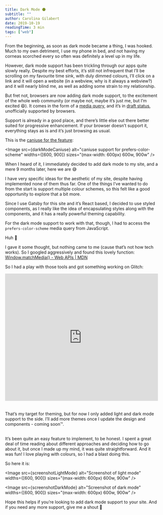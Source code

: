 ```yaml
---
title: Dark Mode 🌑
subtitle: ""
author: Carolina Gilabert
date: 2019-10-19
readingTime: 3 min
tags: ["web"]
---
```



From the beginning, as soon as dark mode became a thing, I was hooked. Much to my own detriment, I use my phone in bed, and not having my corneas scorched every so often was definitely a level up in my life.

However, dark mode support has been trickling through our apps quite slowly really. Despite my best efforts, it’s still not infrequent that I’ll be scrolling on my favourite time sink, with duly dimmed colours, I’ll click on a link and it will open a website (in a webview, why is it always a webview?) and it will nearly blind me, as well as adding some strain to my relationship.

But fret not, browsers are now adding dark mode support, to the excitement of the whole web community (or maybe not, maybe it’s just me, but I’m excited 😄). It comes in the form of a [media query](https://developer.mozilla.org/en-US/docs/Web/CSS/@media/prefers-color-scheme), and it’s in [draft status](https://drafts.csswg.org/mediaqueries-5/#prefers-color-scheme), unofficially supported by browsers.

Support is already in a good place, and there’s little else out there better suited for progressive enhancement. If your browser doesn’t support it, everything stays as is and it’s just browsing as usual.

This is the [caniuse for the feature](https://caniuse.com/#feat=prefers-color-scheme):

<Image
  src={darkModeCaniuse}
  alt="caniuse support for prefers-color-scheme"
  widths={[600, 900]}
  sizes="(max-width: 600px) 600w, 900w"
/>

When I heard of it, I immediately decided to add dark mode to my site, and a mere 9 months later, here we are 😅

I have very specific ideas for the aesthetic of my site, despite having implemented none of them thus far. One of the things I’ve wanted to do from the start is support multiple colour schemes, so this felt like a good opportunity to explore that a bit more.

Since I use Gatsby for this site and it’s React based, I decided to use styled components, as I really like the idea of encapsulating styles along with the components, and it has a really powerful theming capability.

For the dark mode support to work with that, though, I had to access the `prefers-color-scheme` media query from JavaScript.

Huh 🤔

I gave it some thought, but nothing came to me (cause that’s not how tech works). So I googled aggressively and found this lovely function:
[Window.matchMedia() - Web APIs | MDN](https://developer.mozilla.org/en-US/docs/Web/API/Window/matchMedia)

So I had a play with those tools and got something working on Glitch:

<div class="glitch-embed-wrap" style="height: 420px; width: 100%;">
  <iframe
    src="https://glitch.com/embed/#!/embed/styled-components-zen-garden?path=README.md&previewSize=100"
    title="styled-components-zen-garden on Glitch"
    allow="geolocation; microphone; camera; midi; vr; encrypted-media"
    style="height: 100%; width: 100%; border: 0;"
  ></iframe>
</div>
<br></br>
That’s my target for theming, but for now I only added light and dark mode
support to the side. I’ll add more themes once I update the design and
components - coming soon™.<br></br>

It’s been quite an easy feature to implement, to be honest. I spent a great deal of time reading about different approaches and deciding how to go about it, but once I made up my mind, it was quite straightforward. And it was fun! I love playing with colours, so I had a blast doing this.

So here it is:

<Image
  src={screenshotLightMode}
  alt="Screenshot of light mode"
  widths={[600, 900]}
  sizes="(max-width: 600px) 600w, 900w"
/>

<Image
  src={screenshotDarkMode}
  alt="Screenshot of dark mode"
  widths={[600, 900]}
  sizes="(max-width: 600px) 600w, 900w"
/>

Hope this helps if you’re looking to add dark mode support to your site. And if you need any more support, give me a shout 🙂
